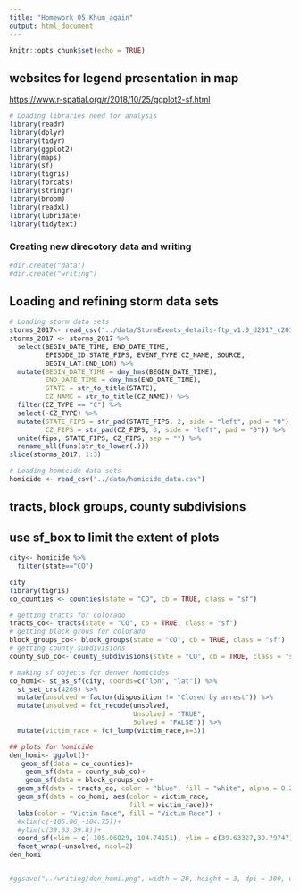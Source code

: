 ```yaml
---
title: "Homework_05_Khum_again"
output: html_document
---
```


```r
knitr::opts_chunk$set(echo = TRUE)
```

## websites for legend presentation in map
<https://www.r-spatial.org/r/2018/10/25/ggplot2-sf.html>

```r
# Loading libraries need for analysis
library(readr)
library(dplyr)
library(tidyr)
library(ggplot2)
library(maps)
library(sf)
library(tigris)
library(forcats)
library(stringr)
library(broom)
library(readxl)
library(lubridate)
library(tidytext)
```

### Creating new direcotory data and writing

```r
#dir.create("data")
#dir.create("writing")

```

## Loading and refining storm data sets

```r
# Loading storm data sets
storms_2017<- read_csv("../data/StormEvents_details-ftp_v1.0_d2017_c20190817.csv.gz")
storms_2017 <- storms_2017 %>% 
  select(BEGIN_DATE_TIME, END_DATE_TIME, 
         EPISODE_ID:STATE_FIPS, EVENT_TYPE:CZ_NAME, SOURCE,
         BEGIN_LAT:END_LON) %>% 
  mutate(BEGIN_DATE_TIME = dmy_hms(BEGIN_DATE_TIME),
         END_DATE_TIME = dmy_hms(END_DATE_TIME),
         STATE = str_to_title(STATE),
         CZ_NAME = str_to_title(CZ_NAME)) %>% 
  filter(CZ_TYPE == "C") %>% 
  select(-CZ_TYPE) %>% 
  mutate(STATE_FIPS = str_pad(STATE_FIPS, 2, side = "left", pad = "0"),
         CZ_FIPS = str_pad(CZ_FIPS, 3, side = "left", pad = "0")) %>% 
  unite(fips, STATE_FIPS, CZ_FIPS, sep = "") %>% 
  rename_all(funs(str_to_lower(.)))
slice(storms_2017, 1:3)

# Loading homicide data sets
homicide <- read_csv("../data/homicide_data.csv")

```


## tracts, block groups, county subdivisions
## use sf_box to limit the extent of plots
```r
city<- homicide %>%
  filter(state=="CO")

city
library(tigris)
co_counties <- counties(state = "CO", cb = TRUE, class = "sf")

# getting tracts for colorado
tracts_co<- tracts(state = "CO", cb = TRUE, class = "sf")
# getting block grous for colorado
block_groups_co<- block_groups(state = "CO", cb = TRUE, class = "sf")
# getting county subdivisions
county_sub_co<- county_subdivisions(state = "CO", cb = TRUE, class = "sf")

# making sf objects for denver homicides
co_homi<- st_as_sf(city, coords=c("lon", "lat")) %>%
  st_set_crs(4269) %>%
  mutate(unsolved = factor(disposition != "Closed by arrest")) %>%
  mutate(unsolved = fct_recode(unsolved,
                               Unsolved = "TRUE",
                               Solved = "FALSE")) %>%
  mutate(victim_race = fct_lump(victim_race,n=3))

## plots for homicide
den_homi<- ggplot()+
   geom_sf(data = co_counties)+
    geom_sf(data = county_sub_co)+
    geom_sf(data = block_groups_co)+
  geom_sf(data = tracts_co, color = "blue", fill = "white", alpha = 0.2)+
  geom_sf(data = co_homi, aes(color = victim_race,
                              fill = victim_race))+
  labs(color = "Victim Race", fill = "Victim Race") + 
  #xlim(c(-105.06,-104.75))+
  #ylim(c(39.63,39.8))+
  coord_sf(xlim = c(-105.06029,-104.74151), ylim = c(39.63327,39.79747), expand = FALSE)+
  facet_wrap(~unsolved, ncol=2)
den_homi


#ggsave("../writing/den_homi.png", width = 20, height = 3, dpi = 300, units = c("in"))

```

